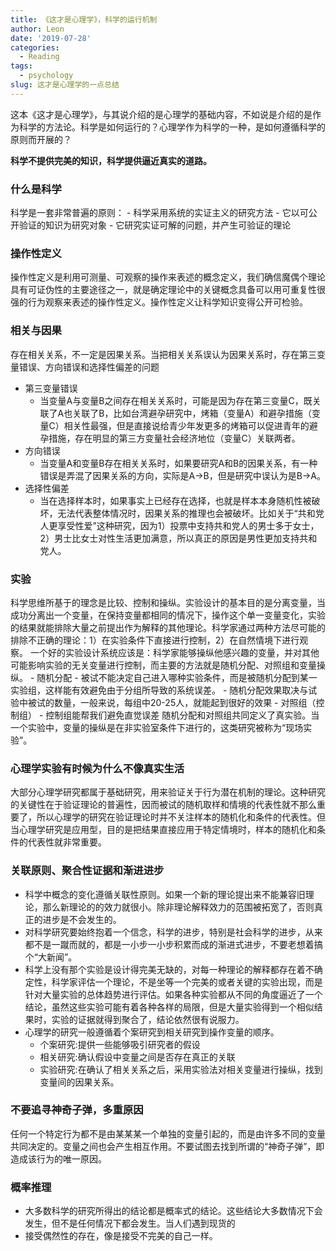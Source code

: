 ```yaml
---
title: 《这才是心理学》，科学的运行机制
author: Leon
date: '2019-07-28'
categories:
  - Reading
tags:
  - psychology
slug: 这才是心理学的一点总结
---
```

这本《这才是心理学》，与其说介绍的是心理学的基础内容，不如说是介绍的是作为科学的方法论。科学是如何运行的？心理学作为科学的一种，是如何遵循科学的原则而开展的？


**科学不提供完美的知识，科学提供逼近真实的道路。**


### 什么是科学
科学是一套非常普遍的原则：
- 科学采用系统的实证主义的研究方法
- 它以可公开验证的知识为研究对象
- 它研究实证可解的问题，并产生可验证的理论

### 操作性定义
操作性定义是利用可测量、可观察的操作来表述的概念定义，我们确信魔偶个理论具有可证伪性的主要途径之一，就是确定理论中的关键概念具备可以用可重复性很强的行为观察来表述的操作性定义。操作性定义让科学知识变得公开可检验。

### 相关与因果
存在相关关系，不一定是因果关系。当把相关关系误认为因果关系时，存在第三变量错误、方向错误和选择性偏差的问题

- 第三变量错误
  - 当变量A与变量B之间存在相关关系时，可能是因为存在第三变量C，既关联了A也关联了B，比如台湾避孕研究中，烤箱（变量A）和避孕措施（变量C）相关性最强，但是直接说给青少年发更多的烤箱可以促进青年的避孕措施，存在明显的第三方变量社会经济地位（变量C）关联两者。
- 方向错误
  - 当变量A和变量B存在相关关系时，如果要研究A和B的因果关系，有一种错误是弄混了因果关系的方向，实际是A→B，但是研究中误认为是B→A。
- 选择性偏差
  - 当在选择样本时，如果事实上已经存在选择，也就是样本本身随机性被破坏，无法代表整体情况时，因果关系的推理也会被破坏。比如关于“共和党人更享受性爱”这种研究，因为1）投票中支持共和党人的男士多于女士，2）男士比女士对性生活更加满意，所以真正的原因是男性更加支持共和党人。

### 实验
科学思维所基于的理念是比较、控制和操纵。实验设计的基本目的是分离变量，当成功分离出一个变量，在保持变量都相同的情况下，操作这个单一变量变化，实验的结果就能排除大量之前提出作为解释的其他理论。科学家通过两种方法尽可能的排除不正确的理论：1）在实验条件下直接进行控制，2）在自然情境下进行观察。
一个好的实验设计系统应该是：科学家能够操纵他感兴趣的变量，并对其他可能影响实验的无关变量进行控制，而主要的方法就是随机分配、对照组和变量操纵。
- 随机分配
  - 被试不能决定自己进入哪种实验条件，而是被随机分配到某一实验组，这样能有效避免由于分组所导致的系统误差。
  - 随机分配效果取决与试验中被试的数量，一般来说，每组中20-25人，就能起到很好的效果
- 对照组（控制组）
  - 控制组能帮我们避免直觉误差
随机分配和对照组共同定义了真实验。当一个实验中，变量的操纵是在非实验室条件下进行的，这类研究被称为“现场实验”。

### 心理学实验有时候为什么不像真实生活
大部分心理学研究都属于基础研究，用来验证关于行为潜在机制的理论。这种研究的关键性在于验证理论的普遍性，因而被试的随机取样和情境的代表性就不那么重要了，所以心理学的研究在验证理论时并不关注样本的随机化和条件的代表性。但当心理学研究是应用型，目的是把结果直接应用于特定情境时，样本的随机化和条件的代表性就非常重要。

### 关联原则、聚合性证据和渐进进步
- 科学中概念的变化遵循关联性原则。如果一个新的理论提出来不能兼容旧理论，那么新理论的的效力就很小。除非理论解释效力的范围被拓宽了，否则真正的进步是不会发生的。
- 对科学研究要始终抱着一个信念，科学的进步，特别是社会科学的进步，从来都不是一蹴而就的，都是一小步一小步积累而成的渐进式进步，不要老想着搞个“大新闻”。
- 科学上没有那个实验是设计得完美无缺的，对每一种理论的解释都存在着不确定性，科学家评估一个理论，不是坐等一个完美的或者关键的实验出现，而是针对大量实验的总体趋势进行评估。如果各种实验都从不同的角度逼近了一个结论，虽然这些实验可能有着各种各样的局限，但是大量实验得到一个相似结果时，实验的证据就得到聚合了，结论依然很有说服力。
- 心理学的研究一般遵循着个案研究到相关研究到操作变量的顺序。
  - 个案研究:提供一些能够吸引研究者的假设
  - 相关研究:确认假设中变量之间是否存在真正的关联
  - 实验研究:在确认了相关关系之后，采用实验法对相关变量进行操纵，找到变量间的因果关系。

### 不要追寻神奇子弹，多重原因
任何一个特定行为都不是由某某某一个单独的变量引起的，而是由许多不同的变量共同决定的。变量之间也会产生相互作用。不要试图去找到所谓的“神奇子弹”，即造成该行为的唯一原因。

### 概率推理
- 大多数科学的研究所得出的结论都是概率式的结论。这些结论大多数情况下会发生，但不是任何情况下都会发生。当人们遇到现货的
- 接受偶然性的存在，像是接受不完美的自己一样。
